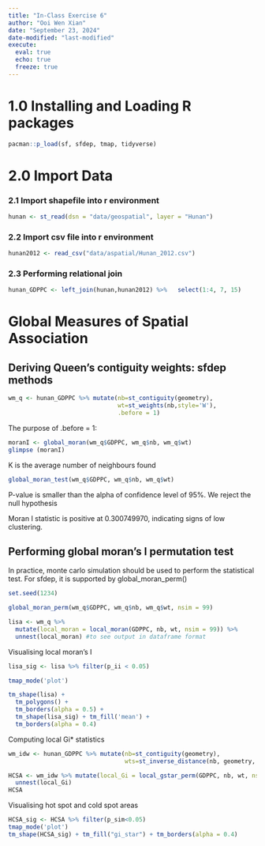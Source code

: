 ```yaml
---
title: "In-Class Exercise 6"
author: "Ooi Wen Xian"
date: "September 23, 2024"
date-modified: "last-modified"
execute: 
  eval: true
  echo: true
  freeze: true
---
```


# 1.0 Installing and Loading R packages

```r
pacman::p_load(sf, sfdep, tmap, tidyverse)
```

# 2.0 Import Data

### 2.1 Import shapefile into r environment

```r
hunan <- st_read(dsn = "data/geospatial", layer = "Hunan")
```

### 2.2 Import csv file into r environment

```r
hunan2012 <- read_csv("data/aspatial/Hunan_2012.csv")
```

### 2.3 Performing relational join

```r
hunan_GDPPC <- left_join(hunan,hunan2012) %>%   select(1:4, 7, 15)   
```

# Global Measures of Spatial Association

## Deriving Queen's contiguity weights: sfdep methods

```r
wm_q <- hunan_GDPPC %>% mutate(nb=st_contiguity(geometry),
                               wt=st_weights(nb,style='W'),
                               .before = 1)
```

The purpose of .before = 1:

```r
moranI <- global_moran(wm_q$GDPPC, wm_q$nb, wm_q$wt)
glimpse (moranI)
```

K is the average number of neighbours found

```r
global_moran_test(wm_q$GDPPC, wm_q$nb, wm_q$wt)
```

P-value is smaller than the alpha of confidence level of 95%. We reject the null hypothesis

Moran I statistic is positive at 0.300749970, indicating signs of low clustering.

## Performing global moran's I permutation test

In practice, monte carlo simulation should be used to perform the statistical test. For sfdep, it is supported by global_moran_perm()

```r
set.seed(1234)
```

```r
global_moran_perm(wm_q$GDPPC, wm_q$nb, wm_q$wt, nsim = 99)
```

```r
lisa <- wm_q %>%
  mutate(local_moran = local_moran(GDPPC, nb, wt, nsim = 99)) %>%
  unnest(local_moran) #to see output in dataframe format
```

Visualising local moran's I

```r
lisa_sig <- lisa %>% filter(p_ii < 0.05)

tmap_mode('plot')

tm_shape(lisa) + 
  tm_polygons() +
  tm_borders(alpha = 0.5) +
  tm_shape(lisa_sig) + tm_fill('mean') +
  tm_borders(alpha = 0.4)

```

Computing local Gi\* statistics

```r
wm_idw <- hunan_GDPPC %>% mutate(nb=st_contiguity(geometry),
                                 wts=st_inverse_distance(nb, geometry, scale=1, alpha=1), .before=1)
```

```r
HCSA <- wm_idw %>% mutate(local_Gi = local_gstar_perm(GDPPC, nb, wt, nsim=99), .before = 1) %>%
  unnest(local_Gi)
HCSA
```

Visualising hot spot and cold spot areas

```r
HCSA_sig <- HCSA %>% filter(p_sim<0.05)
tmap_mode('plot')
tm_shape(HCSA_sig) + tm_fill("gi_star") + tm_borders(alpha = 0.4)
```
